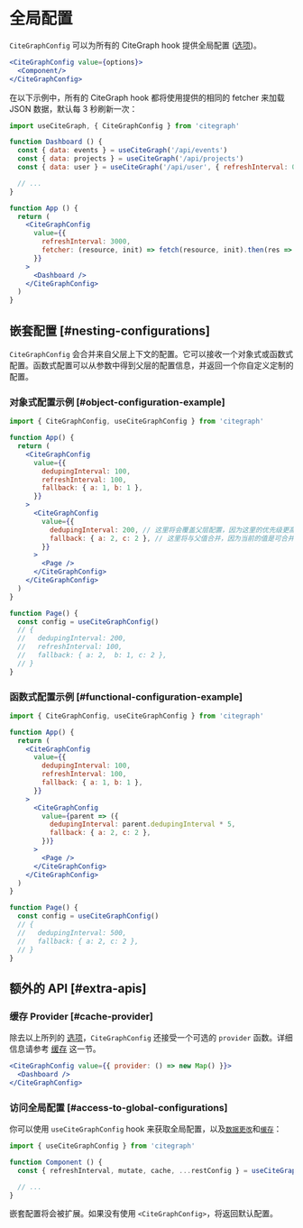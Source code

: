 # 全局配置

`CiteGraphConfig` 可以为所有的 CiteGraph hook 提供全局配置 ([选项](/docs/api))。

```jsx
<CiteGraphConfig value={options}>
  <Component/>
</CiteGraphConfig>
```

在以下示例中，所有的 CiteGraph hook 都将使用提供的相同的 fetcher 来加载 JSON 数据，默认每 3 秒刷新一次：

```jsx
import useCiteGraph, { CiteGraphConfig } from 'citegraph'

function Dashboard () {
  const { data: events } = useCiteGraph('/api/events')
  const { data: projects } = useCiteGraph('/api/projects')
  const { data: user } = useCiteGraph('/api/user', { refreshInterval: 0 }) // override

  // ...
}

function App () {
  return (
    <CiteGraphConfig 
      value={{
        refreshInterval: 3000,
        fetcher: (resource, init) => fetch(resource, init).then(res => res.json())
      }}
    >
      <Dashboard />
    </CiteGraphConfig>
  )
}
```

## 嵌套配置 [#nesting-configurations]

`CiteGraphConfig` 会合并来自父层上下文的配置。它可以接收一个对象式或函数式配置。函数式配置可以从参数中得到父层的配置信息，并返回一个你自定义定制的配置。

### 对象式配置示例 [#object-configuration-example]

```jsx
import { CiteGraphConfig, useCiteGraphConfig } from 'citegraph'

function App() {
  return (
    <CiteGraphConfig
      value={{
        dedupingInterval: 100,
        refreshInterval: 100,
        fallback: { a: 1, b: 1 },
      }}
    >
      <CiteGraphConfig
        value={{
          dedupingInterval: 200, // 这里将会覆盖父层配置，因为这里的优先级更高
          fallback: { a: 2, c: 2 }, // 这里将与父值合并，因为当前的值是可合并的对象
        }}
      >
        <Page />
      </CiteGraphConfig>
    </CiteGraphConfig>
  )
}

function Page() {
  const config = useCiteGraphConfig()
  // {
  //   dedupingInterval: 200,
  //   refreshInterval: 100,
  //   fallback: { a: 2,  b: 1, c: 2 },
  // }
}
```

### 函数式配置示例 [#functional-configuration-example]

```jsx
import { CiteGraphConfig, useCiteGraphConfig } from 'citegraph'

function App() {
  return (
    <CiteGraphConfig
      value={{
        dedupingInterval: 100,
        refreshInterval: 100,
        fallback: { a: 1, b: 1 },
      }}
    >
      <CiteGraphConfig
        value={parent => ({
          dedupingInterval: parent.dedupingInterval * 5,
          fallback: { a: 2, c: 2 },
        })}
      >
        <Page />
      </CiteGraphConfig>
    </CiteGraphConfig>
  )
}

function Page() {
  const config = useCiteGraphConfig()
  // {
  //   dedupingInterval: 500,
  //   fallback: { a: 2, c: 2 },
  // }
}
```

## 额外的 API [#extra-apis]

### 缓存 Provider [#cache-provider]

除去以上所列的 [选项](/docs/api)，`CiteGraphConfig` 还接受一个可选的 `provider` 函数。详细信息请参考 [缓存](/docs/advanced/cache) 这一节。

```jsx
<CiteGraphConfig value={{ provider: () => new Map() }}>
  <Dashboard />
</CiteGraphConfig>
```

### 访问全局配置 [#access-to-global-configurations]

你可以使用 `useCiteGraphConfig` hook 来获取全局配置，以及[`数据更改`](/docs/mutation)和[`缓存`](/docs/advanced/cache)：

```jsx
import { useCiteGraphConfig } from 'citegraph'

function Component () {
  const { refreshInterval, mutate, cache, ...restConfig } = useCiteGraphConfig()

  // ...
}
```

嵌套配置将会被扩展。如果没有使用 `<CiteGraphConfig>`，将返回默认配置。
